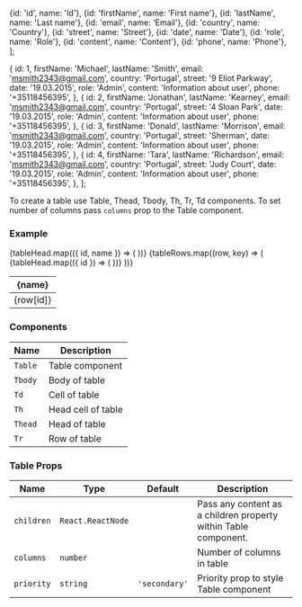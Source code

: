 
  {id: 'id', name: 'Id'},
  {id: 'firstName', name: 'First name'},
  {id: 'lastName', name: 'Last name'},
  {id: 'email', name: 'Email'},
  {id: 'country', name: 'Country'},
  {id: 'street', name: 'Street'},
  {id: 'date', name: 'Date'},
  {id: 'role', name: 'Role'},
  {id: 'content', name: 'Content'},
  {id: 'phone', name: 'Phone'},
];

  {
    id: 1,
    firstName: 'Michael',
    lastName: 'Smith',
    email: 'msmith2343@gmail.com',
    country: 'Portugal',
    street: '9 Eliot Parkway',
    date: '19.03.2015',
    role: 'Admin',
    content: 'Information about user',
    phone: '+35118456395',
  },
  {
    id: 2,
    firstName: 'Jonathan',
    lastName: 'Kearney',
    email: 'msmith2343@gmail.com',
    country: 'Portugal',
    street: '4 Sloan Park',
    date: '19.03.2015',
    role: 'Admin',
    content: 'Information about user',
    phone: '+35118456395',
  },
  {
    id: 3,
    firstName: 'Donald',
    lastName: 'Morrison',
    email: 'msmith2343@gmail.com',
    country: 'Portugal',
    street: 'Sherman',
    date: '19.03.2015',
    role: 'Admin',
    content: 'Information about user',
    phone: '+35118456395',
  },
  {
    id: 4,
    firstName: 'Tara',
    lastName: 'Richardson',
    email: 'msmith2343@gmail.com',
    country: 'Portugal',
    street: 'Judy Court',
    date: '19.03.2015',
    role: 'Admin',
    content: 'Information about user',
    phone: '+35118456395',
  },
];

To create a table use Table, Thead, Tbody, Th, Tr, Td components.
To set number of columns pass `columns` prop to the Table component.

### Example

<Playground>
  <block.L style={{ background: '#f5f5f5', padding: '20px' }}>
    <Table columns={tableHead.length} priority="primary">
      <Thead>
        <Tr>
          {tableHead.map(({ id, name }) => (
            <Th key={id}>{name}</Th>
          ))}
        </Tr>
      </Thead>
      <Tbody>
        {tableRows.map((row, key) => (
          <Tr key={key}>
            {tableHead.map(({ id }) => (
              <Td key={id}>{row[id]}</Td>
            ))}
          </Tr>
        ))}
      </Tbody>
    </Table>
  </block.L>
</Playground>

### Components

| Name    | Description        |
| ------- | ------------------ |
| `Table` | Table component    |
| `Tbody` | Body of table      |
| `Td`    | Cell of table      |
| `Th`    | Head cell of table |
| `Thead` | Head of table      |
| `Tr`    | Row of table       |

### Table Props

| Name       | Type              | Default       | Description                                                     |
| ---------- | ----------------- | ------------- | --------------------------------------------------------------- |
| `children` | `React.ReactNode` |               | Pass any content as a children property within Table component. |
| `columns`  | `number`          |               | Number of columns in table                                      |
| `priority` | `string`          | `'secondary'` | Priority prop to style Table component                          |
